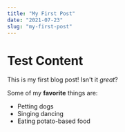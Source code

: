 ```yaml
---
title: "My First Post"
date: "2021-07-23"
slug: "my-first-post"
---
```

# Test Content
This is my first blog post! Isn't it *great*?

Some of my **favorite** things are:

* Petting dogs
* Singing dancing
* Eating potato-based food
